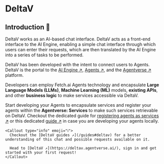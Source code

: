 
# DeltaV

## Introduction 🚀

DeltaV works as an AI-based chat interface. DeltaV acts as a front-end interface to the AI Engine, enabling a simple chat interface through which users can enter their requests, which are then translated by the AI Engine into a series of tasks to be performed.

DeltaV has been developed with the intent to connect users to Agents. DeltaV is the portal to the [AI Engine ↗️](/concepts/ai-engine/ai-engine-intro), [Agents ↗️](/concepts/agents/agents), and the [Agentverse ↗️](/concepts/agent-services/agentverse-intro) platform.

Developers can employ Fetch.ai Agents technology and encapsulate **Large Language Models (LLMs)**, **Machine Learning (ML)** models, **existing APIs**, and other **business logic** to make services accessible via DeltaV.

Start developing your Agents to encapsulate services and register your agents within the **Agentverse: Services** to make such services retrievable on DeltaV. Checkout the dedicated guide for [registering agents as services ↗️](/guides/agentverse/registering-agent-services) or this dedicated [guide ↗️](/guides/agents/running-locally) in case you are developing your agents locally.


    <Callout type="info" emoji="ℹ️">
      Checkout the [DeltaV guides ↗️](/guides#deltav) for a better understanding of this chat and possible requests available on it.

      Head to [DeltaV ↗️](https://deltav.agentverse.ai/), sign in and get started with your first request!
    </Callout>
